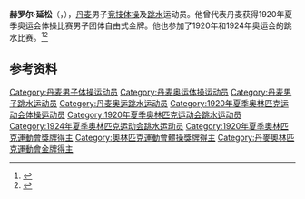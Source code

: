 {{NoteTA|G1=Sports}}
'''赫罗尔·延松'''（{{lang-da|Herold Jansson}}，{{bd|1899年|11月13日|1965年|4月23日}}），[[丹麦|丹麦]]男子[[竞技体操|竞技体操]]及[[跳水|跳水]]运动员。他曾代表丹麦获得1920年夏季奥运会体操比赛男子团体自由式金牌。他也参加了1920年和1924年奥运会的跳水比赛。<ref>{{Cite web|title=Herold JANSSON|url=https://www.olympic.org/herold-jansson|accessdate=2021-03-30|work=International Olympic Committee|archive-date=2017-11-15|archive-url=https://web.archive.org/web/20171115221949/https://www.olympic.org/Herold-Jansson|dead-url=no}}</ref><ref>{{cite web|url=https://www.olympedia.org/athletes/46325|title=Herold Jansson|work=Olympedia|accessdate=2021-03-31|archive-date=2020-08-14|archive-url=https://web.archive.org/web/20200814073325/https://www.olympedia.org/athletes/46325|dead-url=no}}</ref>

== 参考资料 ==
{{reflist}}

{{Authority control}}
{{DEFAULTSORT:Jansson, Herold}}
[[Category:丹麦男子体操运动员|Category:丹麦男子体操运动员]]
[[Category:丹麦奥运体操运动员|Category:丹麦奥运体操运动员]]
[[Category:丹麦男子跳水运动员|Category:丹麦男子跳水运动员]]
[[Category:丹麦奥运跳水运动员|Category:丹麦奥运跳水运动员]]
[[Category:1920年夏季奥林匹克运动会体操运动员|Category:1920年夏季奥林匹克运动会体操运动员]]
[[Category:1920年夏季奥林匹克运动会跳水运动员|Category:1920年夏季奥林匹克运动会跳水运动员]]
[[Category:1924年夏季奥林匹克运动会跳水运动员|Category:1924年夏季奥林匹克运动会跳水运动员]]
[[Category:1920年夏季奧林匹克運動會獎牌得主|Category:1920年夏季奧林匹克運動會獎牌得主]]
[[Category:奧林匹克運動會體操獎牌得主|Category:奧林匹克運動會體操獎牌得主]]
[[Category:丹麥奧林匹克運動會金牌得主|Category:丹麥奧林匹克運動會金牌得主]]